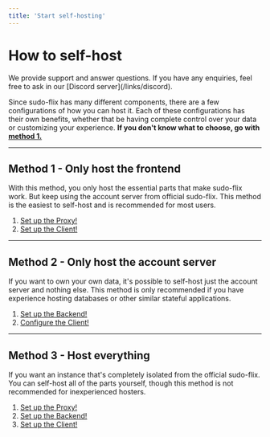 ```yaml
---
title: 'Start self-hosting'
---
```


# How to self-host

<Note>
  We provide support and answer questions. If you have any enquiries, feel free to ask in our [Discord server](/links/discord).
</Note>

Since sudo-flix has many different components, there are a few configurations of how you can host it. Each of these configurations has their own benefits, whether that be having complete control over your data or customizing your experience.
**If you don't know what to choose, go with [method 1.](#method-1-only-host-the-frontend)**

---

## Method 1 - Only host the frontend

With this method, you only host the essential parts that make sudo-flix work. But keep using the account server from official sudo-flix.
This method is the easiest to self-host and is recommended for most users.

1. [Set up the Proxy!](../proxy/deploy.mdx)
2. [Set up the Client!](../client/deploy.mdx)

---

## Method 2 - Only host the account server

If you want to own your own data, it's possible to self-host just the account server and nothing else.
This method is only recommended if you have experience hosting databases or other similar stateful applications.

1. [Set up the Backend!](../backend/deploy.mdx)
2. [Configure the Client!](../client/deploy.mdx)

---

## Method 3 - Host everything

If you want an instance that's completely isolated from the official sudo-flix. You can self-host all of the parts yourself, though this method is not recommended for inexperienced hosters.

1. [Set up the Proxy!](../proxy/deploy.mdx)
2. [Set up the Backend!](../backend/deploy.mdx)
3. [Set up the Client!](../client/deploy.mdx)
